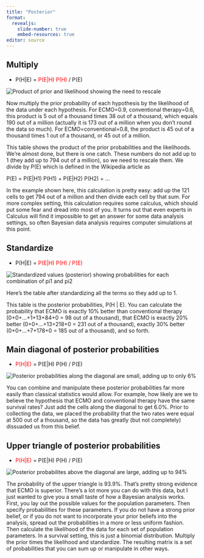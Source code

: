 ```yaml
---
title: "Posterior"
format: 
  revealjs:
    slide-number: true
    embed-resources: true
editor: source
---
```


## Multiply

-   P(H|E) = <span style="color:red;">P(E|H) P(H)</span> / P(E)

![](../images/bayes-product.png "Product of prior and likelihood showing the need to rescale")

::: notes

Now multiply the prior probability of each hypothesis by the likelihood of the data under each hypothesis. For ECMO=0.9, conventional therapy=0.6, this product is 5 out of a thousand times 38 out of a thousand, which equals 190 out of a million (actually it is 173 out of a million when you don't round the data so much). For ECMO=conventional=0.8, the product is 45 out of a thousand times 1 out of a thousand, or 45 out of a million.

This table shows the product of the prior probabilities and the likelihoods. We're almost done, but there is one catch. These numbers do not add up to 1 (they add up to 794 out of a million), so we need to rescale them. We divide by P(E) which is defined in the Wikipedia article as

P(E) = P(E|H1) P(H1) + P(E|H2) P(H2) + ...

In the example shown here, this calculation is pretty easy: add up the 121 cells to get 794 out of a million and then divide each cell by that sum. For more complex setting, this calculation requires some calculus, which should put some fear and dread into most of you. It turns out that even experts in Calculus will find it impossible to get an answer for some data analysis settings, so often Bayesian data analysis requires computer simulations at this point.

:::

## Standardize

-   P(H|E) = <span style="color:red;">P(E|H) P(H) / P(E)</span>

![](../images/bayes-posterior.png "Standardized values (posterior) showing probabilities for each combination of pi1 and pi2")

::: notes
Here's the table after standardizing all the terms so they add up to 1.

This table is the posterior probabilities, P(H | E). You can calculate the probability that ECMO is exactly 10% better than conventional therapy (0+0+...+1+13+84+0 = 98 out of a thousand), that ECMO is exactly 20% better (0+0+...+13+218+0 = 231 out of a thousand), exactly 30% better (0+0+...+7+178+0 = 185 out of a thousand), and so forth.
:::

## Main diagonal of posterior probabilities

-   <span style="color:red;">P(H|E)</span> = P(E|H) P(H) / P(E)

![](../images/posterior-diagonal.png "Posterior probabilities along the diagonal are small, adding up to only 6%")

::: notes
You can combine and manipulate these posterior probabilities far more easily than classical statistics would allow. For example, how likely are we to believe the hypothesis that ECMO and conventional therapy have the same survival rates? Just add the cells along the diagonal to get 6.0%. Prior to collecting the data, we placed the probability that the two rates were equal at 500 out of a thousand, so the data has greatly (but not completely) dissuaded us from this belief. 
:::

## Upper triangle of posterior probabilities

-   <span style="color:red;">P(H|E)</span> = P(E|H) P(H) / P(E)

![](../images/posterior-upper-triangle.png "Posterior probabilites above the diagonal are large, adding up to 94%")

::: notes
The probability of the upper triangle is 93.9%. That's pretty strong evidence that ECMO is superior. There's a lot more you can do with this data, but I just wanted to give you a small taste of how a Bayesian analysis works. First, you lay out the possible values for the population parameters. Then specify probabilities for these parameters. If you do not have a strong prior belief, or if you do not want to incorporate your prior beliefs into the analysis, spread out the probabilities in a more or less uniform fashion. Then calculate the likelihood of the data for each set of population parameters. In a survival setting, this is just a binomial distribution. Multiply the prior times the likelihood and standardize. The resulting matrix is a set of probabilities that you can sum up or manipulate in other ways. 
:::

